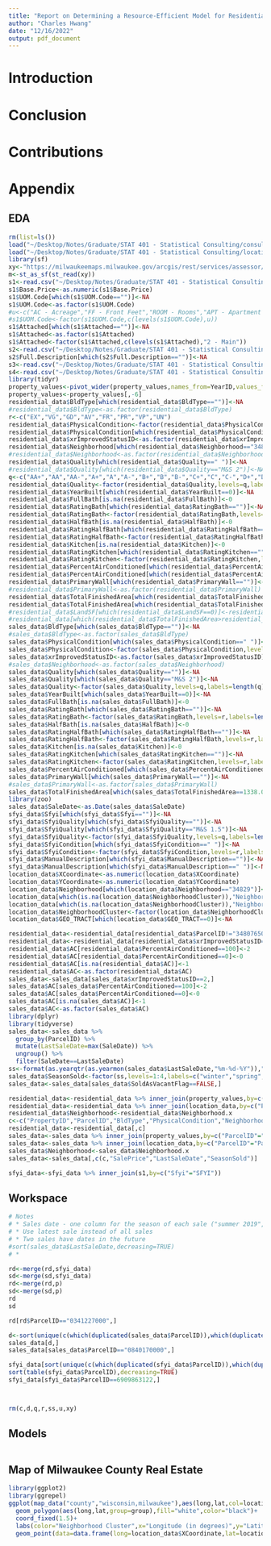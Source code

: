 ```yaml
---
title: "Report on Determining a Resource-Efficient Model for Residential Real Estate Valuation"
author: "Charles Hwang"
date: "12/16/2022"
output: pdf_document
---
```

# Introduction



# Conclusion



# Contributions



# Appendix

## EDA

```r
rm(list=ls())
load("~/Desktop/Notes/Graduate/STAT 401 - Statistical Consulting/consulting_data.RData")
load("~/Desktop/Notes/Graduate/STAT 401 - Statistical Consulting/location_data.RData")
library(sf)
xy<-"https://milwaukeemaps.milwaukee.gov/arcgis/rest/services/assessor/assessor/MapServer/0/query?where=NBHD%3E%3D0040&text=&objectIds=&time=&geometry=&geometryType=esriGeometryEnvelope&inSR=&spatialRel=esriSpatialRelIntersects&relationParam=&outFields=&returnGeometry=true&returnTrueCurves=false&maxAllowableOffset=&geometryPrecision=&outSR=&having=&returnIdsOnly=false&returnCountOnly=false&orderByFields=&groupByFieldsForStatistics=&outStatistics=&returnZ=false&returnM=false&gdbVersion=&historicMoment=&returnDistinctValues=false&resultOffset=&resultRecordCount=&queryByDistance=&returnExtentOnly=false&datumTransformation=&parameterValues=&rangeValues=&quantizationParameters=&featureEncoding=esriDefault&f=geojson"
m<-st_as_sf(st_read(xy))
s1<-read.csv("~/Desktop/Notes/Graduate/STAT 401 - Statistical Consulting/SFYI_Codes1.csv")
s1$Base.Price<-as.numeric(s1$Base.Price)
s1$UOM.Code[which(s1$UOM.Code=="")]<-NA
s1$UOM.Code<-as.factor(s1$UOM.Code)
#u<-c("AC - Acreage","FF - Front Feet","ROOM - Rooms","APT - Apartment Unit","HTL - Hotel Unit","BED - Nursing Home Beds","GAL - Gallon","BBL - Barrel","CUFT - Cubic Feet","PERS - Person","TON - Ton","LBS - Pounds","SITE - Site","BedRoom - BedRooms","Seat - Seat")
#s1$UOM.Code<-factor(s1$UOM.Code,c(levels(s1$UOM.Code),u))
s1$Attached[which(s1$Attached=="")]<-NA
s1$Attached<-as.factor(s1$Attached)
s1$Attached<-factor(s1$Attached,c(levels(s1$Attached),"2 - Main"))
s2<-read.csv("~/Desktop/Notes/Graduate/STAT 401 - Statistical Consulting/SFYI_Codes2.csv")
s2$Full.Description[which(s2$Full.Description=="")]<-NA
s3<-read.csv("~/Desktop/Notes/Graduate/STAT 401 - Statistical Consulting/SFYI_Codes3.csv")
s4<-read.csv("~/Desktop/Notes/Graduate/STAT 401 - Statistical Consulting/SFYI_Codes4.csv")
library(tidyr)
property_values<-pivot_wider(property_values,names_from=YearID,values_from=TotalAssessedValue,names_prefix="TAV",names_sort=TRUE)
property_values<-property_values[,-6]
residential_data$BldType[which(residential_data$BldType=="")]<-NA
#residential_data$BldType<-as.factor(residential_data$BldType)
r<-c("EX","VG","GD","AV","FR","PR","VP","UN")
residential_data$PhysicalCondition<-factor(residential_data$PhysicalCondition,levels=r,labels=length(r):1)
residential_data$PhysicalCondition[which(residential_data$PhysicalCondition==" ")]<-NA
residential_data$xrImprovedStatusID<-as.factor(residential_data$xrImprovedStatusID)
residential_data$Neighborhood[which(residential_data$Neighborhood=="34829")]<-NA
#residential_data$Neighborhood<-as.factor(residential_data$Neighborhood)
residential_data$Quality[which(residential_data$Quality==" ")]<-NA
#residential_data$Quality[which(residential_data$Quality=="M&S 2")]<-NA
q<-c("AA+","AA","AA-","A+","A","A-","B+","B","B-","C+","C","C-","D+","D","D-","E+","E","E-")
residential_data$Quality<-factor(residential_data$Quality,levels=q,labels=length(q):1)
residential_data$YearBuilt[which(residential_data$YearBuilt==0)]<-NA
residential_data$FullBath[is.na(residential_data$FullBath)]<-0
residential_data$RatingBath[which(residential_data$RatingBath=="")]<-NA
residential_data$RatingBath<-factor(residential_data$RatingBath,levels=r,labels=length(r):1)
residential_data$HalfBath[is.na(residential_data$HalfBath)]<-0
residential_data$RatingHalfBath[which(residential_data$RatingHalfBath=="")]<-NA
residential_data$RatingHalfBath<-factor(residential_data$RatingHalfBath,levels=r,labels=length(r):1)
residential_data$Kitchen[is.na(residential_data$Kitchen)]<-0
residential_data$RatingKitchen[which(residential_data$RatingKitchen=="")]<-NA
residential_data$RatingKitchen<-factor(residential_data$RatingKitchen,levels=r,labels=length(r):1)
residential_data$PercentAirConditioned[which(residential_data$PercentAirConditioned==1)]<-100
residential_data$PercentAirConditioned[which(residential_data$PercentAirConditioned==200)]<-100
residential_data$PrimaryWall[which(residential_data$PrimaryWall=="")]<-NA
#residential_data$PrimaryWall<-as.factor(residential_data$PrimaryWall)
residential_data$TotalFinishedArea[which(residential_data$TotalFinishedArea==0)]<-NA
residential_data$TotalFinishedArea[which(residential_data$TotalFinishedArea==1338.01204)]<-1338
#residential_data$LandSF[which(residential_data$LandSF==0)]<-residential_data$TotalFinishedArea[which(residential_data$LandSF==0)]
#residential_data[which(residential_data$TotalFinishedArea>residential_data$LandSF),]
sales_data$BldType[which(sales_data$BldType=="")]<-NA
#sales_data$BldType<-as.factor(sales_data$BldType)
sales_data$PhysicalCondition[which(sales_data$PhysicalCondition==" ")]<-NA
sales_data$PhysicalCondition<-factor(sales_data$PhysicalCondition,levels=r,labels=length(r):1)
sales_data$xrImprovedStatusID<-as.factor(sales_data$xrImprovedStatusID)
#sales_data$Neighborhood<-as.factor(sales_data$Neighborhood)
sales_data$Quality[which(sales_data$Quality=="")]<-NA
sales_data$Quality[which(sales_data$Quality=="M&S 2")]<-NA
sales_data$Quality<-factor(sales_data$Quality,levels=q,labels=length(q):1)
sales_data$YearBuilt[which(sales_data$YearBuilt==0)]<-NA
sales_data$FullBath[is.na(sales_data$FullBath)]<-0
sales_data$RatingBath[which(sales_data$RatingBath=="")]<-NA
sales_data$RatingBath<-factor(sales_data$RatingBath,levels=r,labels=length(r):1)
sales_data$HalfBath[is.na(sales_data$HalfBath)]<-0
sales_data$RatingHalfBath[which(sales_data$RatingHalfBath=="")]<-NA
sales_data$RatingHalfBath<-factor(sales_data$RatingHalfBath,levels=r,labels=length(r):1)
sales_data$Kitchen[is.na(sales_data$Kitchen)]<-0
sales_data$RatingKitchen[which(sales_data$RatingKitchen=="")]<-NA
sales_data$RatingKitchen<-factor(sales_data$RatingKitchen,levels=r,labels=length(r):1)
sales_data$PercentAirConditioned[which(sales_data$PercentAirConditioned==200)]<-100
sales_data$PrimaryWall[which(sales_data$PrimaryWall=="")]<-NA
#sales_data$PrimaryWall<-as.factor(sales_data$PrimaryWall)
sales_data$TotalFinishedArea[which(sales_data$TotalFinishedArea==1338.01204)]<-1338
library(zoo)
sales_data$SaleDate<-as.Date(sales_data$SaleDate)
sfyi_data$Sfyi[which(sfyi_data$Sfyi=="")]<-NA
sfyi_data$SfyiQuality[which(sfyi_data$SfyiQuality=="")]<-NA
sfyi_data$SfyiQuality[which(sfyi_data$SfyiQuality=="M&S 1.5")]<-NA
sfyi_data$SfyiQuality<-factor(sfyi_data$SfyiQuality,levels=q,labels=length(q):1)
sfyi_data$SfyiCondition[which(sfyi_data$SfyiCondition==" ")]<-NA
sfyi_data$SfyiCondition<-factor(sfyi_data$SfyiCondition,levels=r,labels=length(r):1)
sfyi_data$ManualDescription[which(sfyi_data$ManualDescription=="")]<-NA
sfyi_data$ManualDescription[which(sfyi_data$ManualDescription==" ")]<-NA
location_data$XCoordinate<-as.numeric(location_data$XCoordinate)
location_data$YCoordinate<-as.numeric(location_data$YCoordinate)
location_data$Neighborhood[which(location_data$Neighborhood=="34829")]<-NA
location_data[which(is.na(location_data$NeighborhoodCluster)),"Neighborhood"]<-"0040"
location_data[which(is.na(location_data$NeighborhoodCluster)),"NeighborhoodCluster"]<-"1"
location_data$NeighborhoodCluster<-factor(location_data$NeighborhoodCluster,labels=1:16)
location_data$GEO_TRACT[which(location_data$GEO_TRACT==0)]<-NA

residential_data<-residential_data[residential_data$ParcelID!="3480765000",]
residential_data<-residential_data[residential_data$xrImprovedStatusID==2,]
residential_data$AC[residential_data$PercentAirConditioned==100]<-2
residential_data$AC[residential_data$PercentAirConditioned==0]<-0
residential_data$AC[is.na(residential_data$AC)]<-1
residential_data$AC<-as.factor(residential_data$AC)
sales_data<-sales_data[sales_data$xrImprovedStatusID==2,]
sales_data$AC[sales_data$PercentAirConditioned==100]<-2
sales_data$AC[sales_data$PercentAirConditioned==0]<-0
sales_data$AC[is.na(sales_data$AC)]<-1
sales_data$AC<-as.factor(sales_data$AC)
library(dplyr)
library(tidyverse)
sales_data<-sales_data %>%
  group_by(ParcelID) %>%
  mutate(LastSaleDate=max(SaleDate)) %>%
  ungroup() %>%
  filter(SaleDate==LastSaleDate)
ss<-format(as.yearqtr(as.yearmon(sales_data$LastSaleDate,"%m-%d-%Y")),"%q")
sales_data$SeasonSold<-factor(ss,levels=1:4,labels=c("winter","spring","summer","fall"))
sales_data<-sales_data[sales_data$SoldAsVacantFlag==FALSE,]

residential_data<-residential_data %>% inner_join(property_values,by=c("ParcelID"="ParcelID"))
residential_data<-residential_data %>% inner_join(location_data,by=c("ParcelID"="ParcelID"))
residential_data$Neighborhood<-residential_data$Neighborhood.x
c<-c("PropertyID","ParcelID","BldType","PhysicalCondition","Neighborhood","NeighborhoodCluster","Quality","YearBuilt","FullBath","RatingBath","HalfBath","RatingHalfBath","Kitchen","RatingKitchen","AC","PrimaryWall","TotalFinishedArea","LandSF","TAV2019","TAV2020","TAV2021","XCoordinate","YCoordinate","GEO_TRACT")
residential_data<-residential_data[,c]
sales_data<-sales_data %>% inner_join(property_values,by=c("ParcelID"="ParcelID"))
sales_data<-sales_data %>% inner_join(location_data,by=c("ParcelID"="ParcelID"))
sales_data$Neighborhood<-sales_data$Neighborhood.x
sales_data<-sales_data[,c(c,"SalePrice","LastSaleDate","SeasonSold")]

sfyi_data<-sfyi_data %>% inner_join(s1,by=c("Sfyi"="SFYI"))
```

## Workspace

```r
# Notes
# * Sales date - one column for the season of each sale ("summer 2019", "fall 2019", etc.)
# * Use latest sale instead of all sales
# * Two sales have dates in the future
#sort(sales_data$LastSaleDate,decreasing=TRUE)
# * 

rd<-merge(rd,sfyi_data)
sd<-merge(sd,sfyi_data)
rd<-merge(rd,p)
sd<-merge(sd,p)
rd
sd

rd[rd$ParcelID=="0341227000",]

d<-sort(unique(c(which(duplicated(sales_data$ParcelID)),which(duplicated(sales_data$ParcelID))-1)))
sales_data[d,]
sales_data[sales_data$ParcelID=="0840170000",]

sfyi_data[sort(unique(c(which(duplicated(sfyi_data$ParcelID)),which(duplicated(sfyi_data$ParcelID))-1))),]
sort(table(sfyi_data$ParcelID),decreasing=TRUE)
sfyi_data[sfyi_data$ParcelID==6909863122,]



rm(c,d,q,r,ss,u,xy)
```

## Models

```r

```

## Map of Milwaukee County Real Estate

```r
library(ggplot2)
library(ggrepel)
ggplot(map_data("county","wisconsin,milwaukee"),aes(long,lat,col=location_data$NeighborhoodCluster))+
  geom_polygon(aes(long,lat,group=group),fill="white",color="black")+
  coord_fixed(1.5)+
  labs(color="Neighborhood Cluster",x="Longitude (in degrees)",y="Latitude (in degrees)",title="Milwaukee Co. Real Estate")+
  geom_point(data=data.frame(long=location_data$XCoordinate,lat=location_data$YCoordinate,stringsAsFactors=FALSE),aes(long,lat),size=0.5)
```